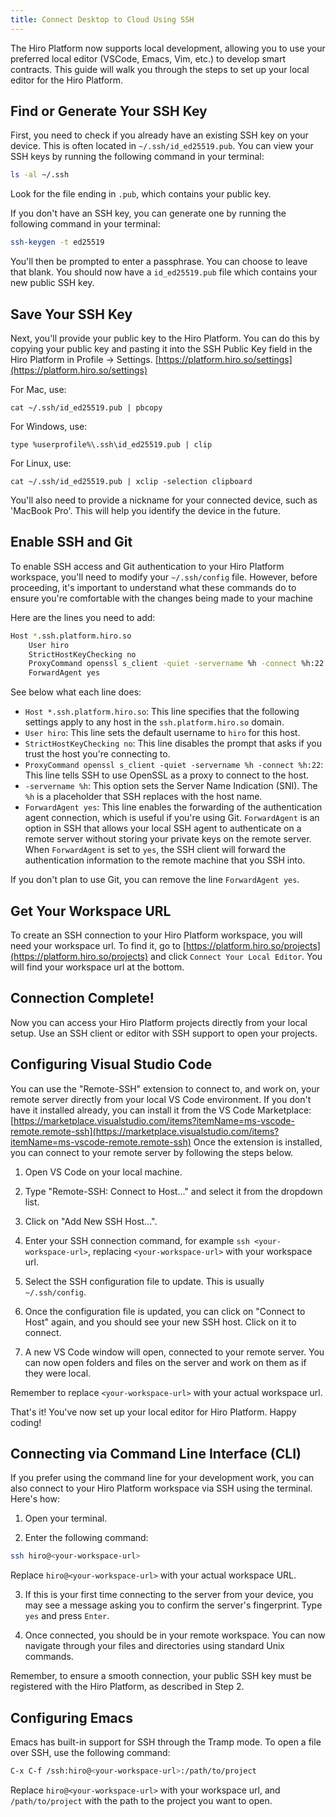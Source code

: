 ```yaml
---
title: Connect Desktop to Cloud Using SSH
---
```


The Hiro Platform now supports local development, allowing you to use your preferred local editor (VSCode, Emacs, Vim, etc.) to develop smart contracts. This guide will walk you through the steps to set up your local editor for the Hiro Platform.

## Find or Generate Your SSH Key

First, you need to check if you already have an existing SSH key on your device. This is often located in `~/.ssh/id_ed25519.pub`. You can view your SSH keys by running the following command in your terminal:

```bash title="Terminal"
ls -al ~/.ssh
```

Look for the file ending in `.pub`, which contains your public key.

If you don't have an SSH key, you can generate one by running the following command in your terminal:

```bash title="Terminal"
ssh-keygen -t ed25519
```

You'll then be prompted to enter a passphrase. You can choose to leave that blank. You should now have a `id_ed25519.pub` file which contains your new public SSH key.

## Save Your SSH Key

Next, you'll provide your public key to the Hiro Platform. You can do this by copying your public key and pasting it into the SSH Public Key field in the Hiro Platform in Profile -> Settings. [https://platform.hiro.so/settings](https://platform.hiro.so/settings)

For Mac, use:

```
cat ~/.ssh/id_ed25519.pub | pbcopy
```

For Windows, use:

```
type %userprofile%\.ssh\id_ed25519.pub | clip
```

For Linux, use:

```
cat ~/.ssh/id_ed25519.pub | xclip -selection clipboard
```

You'll also need to provide a nickname for your connected device, such as 'MacBook Pro'. This will help you identify the device in the future.

## Enable SSH and Git

To enable SSH access and Git authentication to your Hiro Platform workspace, you'll need to modify your `~/.ssh/config` file. However, before proceeding, it's important to understand what these commands do to ensure you're comfortable with the changes being made to your machine

Here are the lines you need to add:

```bash
Host *.ssh.platform.hiro.so
    User hiro
    StrictHostKeyChecking no
    ProxyCommand openssl s_client -quiet -servername %h -connect %h:22
    ForwardAgent yes
```

<Callout title="Property Descriptions">
See below what each line does:

- `Host *.ssh.platform.hiro.so`: This line specifies that the following settings apply to any host in the `ssh.platform.hiro.so` domain.
- `User hiro`: This line sets the default username to `hiro` for this host.
- `StrictHostKeyChecking no`: This line disables the prompt that asks if you trust the host you're connecting to.
- `ProxyCommand openssl s_client -quiet -servername %h -connect %h:22`: This line tells SSH to use OpenSSL as a proxy to connect to the host.
- `-servername %h`: This option sets the Server Name Indication (SNI). The `%h` is a placeholder that SSH replaces with the host name.
- `ForwardAgent yes`: This line enables the forwarding of the authentication agent connection, which is useful if you're using Git. `ForwardAgent` is an option in SSH that allows your local SSH agent to authenticate on a remote server without storing your private keys on the remote server. When `ForwardAgent` is set to `yes`, the SSH client will forward the authentication information to the remote machine that you SSH into.

If you don't plan to use Git, you can remove the line `ForwardAgent yes`.

</Callout>

## Get Your Workspace URL

To create an SSH connection to your Hiro Platform workspace, you will need your workspace url. To find it, go to [https://platform.hiro.so/projects](https://platform.hiro.so/projects) and click `Connect Your Local Editor`. You will find your workspace url at the bottom.

## Connection Complete!

Now you can access your Hiro Platform projects directly from your local setup. Use an SSH client or editor with SSH support to open your projects.

## Configuring Visual Studio Code

You can use the "Remote-SSH" extension to connect to, and work on, your remote server directly from your local VS Code environment. If you don't have it installed already, you can install it from the VS Code Marketplace: [https://marketplace.visualstudio.com/items?itemName=ms-vscode-remote.remote-ssh](https://marketplace.visualstudio.com/items?itemName=ms-vscode-remote.remote-ssh)
Once the extension is installed, you can connect to your remote server by following the steps below.

1. Open VS Code on your local machine.

2. Type "Remote-SSH: Connect to Host..." and select it from the dropdown list.

3. Click on "Add New SSH Host...".

4. Enter your SSH connection command, for example `ssh <your-workspace-url>`, replacing `<your-workspace-url>` with your workspace url.

5. Select the SSH configuration file to update. This is usually `~/.ssh/config`.

6. Once the configuration file is updated, you can click on "Connect to Host" again, and you should see your new SSH host. Click on it to connect.

7. A new VS Code window will open, connected to your remote server. You can now open folders and files on the server and work on them as if they were local.

Remember to replace `<your-workspace-url>` with your actual workspace url.

That's it! You've now set up your local editor for Hiro Platform. Happy coding!

## Connecting via Command Line Interface (CLI)

If you prefer using the command line for your development work, you can also connect to your Hiro Platform workspace via SSH using the terminal. Here's how:

1. Open your terminal.

2. Enter the following command:

```bash title="Terminal"
ssh hiro@<your-workspace-url>
```

Replace `hiro@<your-workspace-url>` with your actual workspace URL.

3. If this is your first time connecting to the server from your device, you may see a message asking you to confirm the server's fingerprint. Type `yes` and press `Enter`.

4. Once connected, you should be in your remote workspace. You can now navigate through your files and directories using standard Unix commands.

Remember, to ensure a smooth connection, your public SSH key must be registered with the Hiro Platform, as described in Step 2.

## Configuring Emacs

Emacs has built-in support for SSH through the Tramp mode. To open a file over SSH, use the following command:

```bash
C-x C-f /ssh:hiro@<your-workspace-url>:/path/to/project
```

Replace `hiro@<your-workspace-url>` with your workspace url, and `/path/to/project` with the path to the project you want to open.
